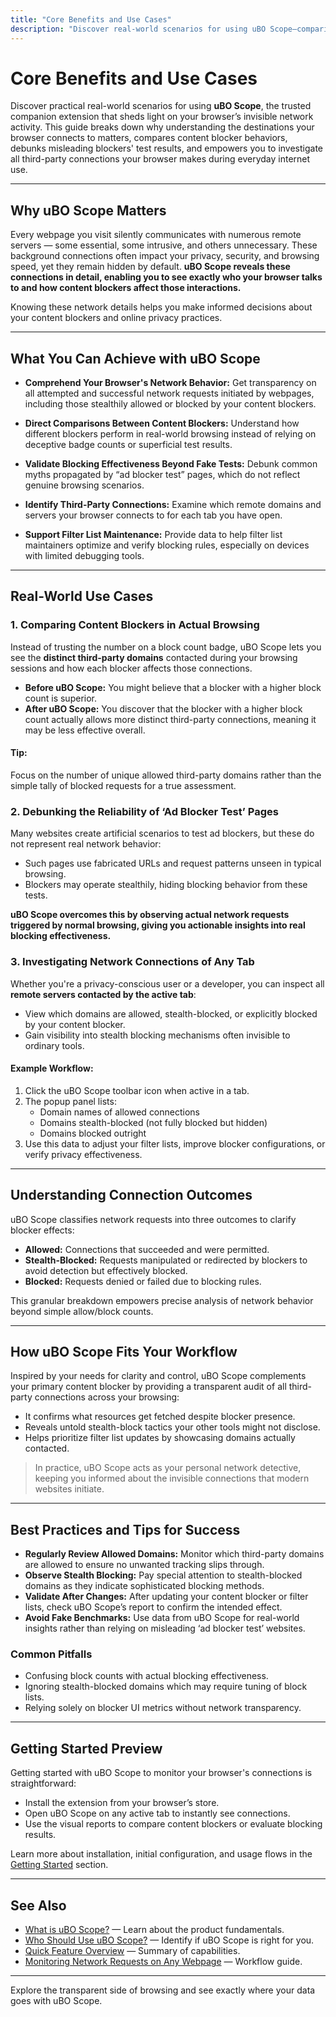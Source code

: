 ```yaml
---
title: "Core Benefits and Use Cases"
description: "Discover real-world scenarios for using uBO Scope—comparing content blockers, debunking misleading ad-block test results, and investigating which servers your browser actually connects to during normal use."
---
```


# Core Benefits and Use Cases

Discover practical real-world scenarios for using **uBO Scope**, the trusted companion extension that sheds light on your browser’s invisible network activity. This guide breaks down why understanding the destinations your browser connects to matters, compares content blocker behaviors, debunks misleading blockers' test results, and empowers you to investigate all third-party connections your browser makes during everyday internet use.

---

## Why uBO Scope Matters

Every webpage you visit silently communicates with numerous remote servers — some essential, some intrusive, and others unnecessary. These background connections often impact your privacy, security, and browsing speed, yet they remain hidden by default. **uBO Scope reveals these connections in detail, enabling you to see exactly who your browser talks to and how content blockers affect those interactions.**

Knowing these network details helps you make informed decisions about your content blockers and online privacy practices.

---

## What You Can Achieve with uBO Scope

- **Comprehend Your Browser's Network Behavior:** Get transparency on all attempted and successful network requests initiated by webpages, including those stealthily allowed or blocked by your content blockers.

- **Direct Comparisons Between Content Blockers:** Understand how different blockers perform in real-world browsing instead of relying on deceptive badge counts or superficial test results.

- **Validate Blocking Effectiveness Beyond Fake Tests:** Debunk common myths propagated by “ad blocker test” pages, which do not reflect genuine browsing scenarios.

- **Identify Third-Party Connections:** Examine which remote domains and servers your browser connects to for each tab you have open.

- **Support Filter List Maintenance:** Provide data to help filter list maintainers optimize and verify blocking rules, especially on devices with limited debugging tools.

---

## Real-World Use Cases

### 1. Comparing Content Blockers in Actual Browsing

Instead of trusting the number on a block count badge, uBO Scope lets you see the **distinct third-party domains** contacted during your browsing sessions and how each blocker affects those connections.

- **Before uBO Scope:** You might believe that a blocker with a higher block count is superior.
- **After uBO Scope:** You discover that the blocker with a higher block count actually allows more distinct third-party connections, meaning it may be less effective overall.

#### Tip:
Focus on the number of unique allowed third-party domains rather than the simple tally of blocked requests for a true assessment.

### 2. Debunking the Reliability of ‘Ad Blocker Test’ Pages

Many websites create artificial scenarios to test ad blockers, but these do not represent real network behavior:

- Such pages use fabricated URLs and request patterns unseen in typical browsing.
- Blockers may operate stealthily, hiding blocking behavior from these tests.

**uBO Scope overcomes this by observing actual network requests triggered by normal browsing, giving you actionable insights into real blocking effectiveness.**

### 3. Investigating Network Connections of Any Tab

Whether you're a privacy-conscious user or a developer, you can inspect all **remote servers contacted by the active tab**:

- View which domains are allowed, stealth-blocked, or explicitly blocked by your content blocker.
- Gain visibility into stealth blocking mechanisms often invisible to ordinary tools.

#### Example Workflow:
1. Click the uBO Scope toolbar icon when active in a tab.
2. The popup panel lists:
   - Domain names of allowed connections
   - Domains stealth-blocked (not fully blocked but hidden)
   - Domains blocked outright
3. Use this data to adjust your filter lists, improve blocker configurations, or verify privacy effectiveness.

---

## Understanding Connection Outcomes

uBO Scope classifies network requests into three outcomes to clarify blocker effects:

- **Allowed:** Connections that succeeded and were permitted.
- **Stealth-Blocked:** Requests manipulated or redirected by blockers to avoid detection but effectively blocked.
- **Blocked:** Requests denied or failed due to blocking rules.

This granular breakdown empowers precise analysis of network behavior beyond simple allow/block counts.

---

## How uBO Scope Fits Your Workflow

Inspired by your needs for clarity and control, uBO Scope complements your primary content blocker by providing a transparent audit of all third-party connections across your browsing:

- It confirms what resources get fetched despite blocker presence.
- Reveals untold stealth-block tactics your other tools might not disclose.
- Helps prioritize filter list updates by showcasing domains actually contacted.

> In practice, uBO Scope acts as your personal network detective, keeping you informed about the invisible connections that modern websites initiate.

---

## Best Practices and Tips for Success

- **Regularly Review Allowed Domains:** Monitor which third-party domains are allowed to ensure no unwanted tracking slips through.
- **Observe Stealth Blocking:** Pay special attention to stealth-blocked domains as they indicate sophisticated blocking methods.
- **Validate After Changes:** After updating your content blocker or filter lists, check uBO Scope’s report to confirm the intended effect.
- **Avoid Fake Benchmarks:** Use data from uBO Scope for real-world insights rather than relying on misleading ‘ad blocker test’ websites.

### Common Pitfalls

- Confusing block counts with actual blocking effectiveness.
- Ignoring stealth-blocked domains which may require tuning of block lists.
- Relying solely on blocker UI metrics without network transparency.

---

## Getting Started Preview

Getting started with uBO Scope to monitor your browser's connections is straightforward:

- Install the extension from your browser’s store.
- Open uBO Scope on any active tab to instantly see connections.
- Use the visual reports to compare content blockers or evaluate blocking results.

Learn more about installation, initial configuration, and usage flows in the [Getting Started](../getting-started) section.

---

## See Also

- [What is uBO Scope?](./what-is-ubo-scope) — Learn about the product fundamentals.
- [Who Should Use uBO Scope?](./who-should-use) — Identify if uBO Scope is right for you.
- [Quick Feature Overview](../architecture-concepts/feature-quick-overview) — Summary of capabilities.
- [Monitoring Network Requests on Any Webpage](../../guides/getting-started-core-flows/monitor-network-page) — Workflow guide.

---

Explore the transparent side of browsing and see exactly where your data goes with uBO Scope.